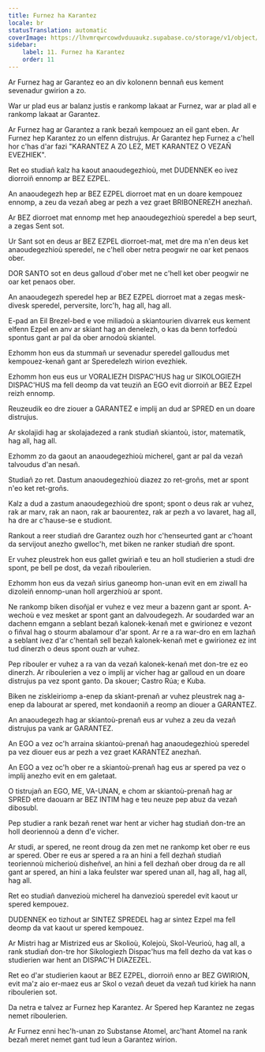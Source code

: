 ```yaml
---
title: Furnez ha Karantez
locale: br
statusTranslation: automatic
coverImage: https://lhvmrqwrcowdvduuaukz.supabase.co/storage/v1/object/public/strapi-uploads/small_cover-educacion-fundamental.webp-2d51a7828a2b1309555be27f7e2a61a0.webp
sidebar:
    label: 11. Furnez ha Karantez
    order: 11
---
```

Ar Furnez hag ar Garantez eo an div kolonenn bennañ eus kement sevenadur gwirion a zo.

War ur plad eus ar balanz justis e rankomp lakaat ar Furnez, war ar plad all e rankomp lakaat ar Garantez.

Ar Furnez hag ar Garantez a rank bezañ kempouez an eil gant eben. Ar Furnez hep Karantez zo un elfenn distrujus. Ar Garantez hep Furnez a c'hell hor c'has d'ar fazi "KARANTEZ A ZO LEZ, MET KARANTEZ O VEZAÑ EVEZHIEK".

Ret eo studiañ kalz ha kaout anaoudegezhioù, met DUDENNEK eo ivez diorroiñ ennomp ar BEZ EZPEL.

An anaoudegezh hep ar BEZ EZPEL diorroet mat en un doare kempouez ennomp, a zeu da vezañ abeg ar pezh a vez graet BRIBONEREZH anezhañ.

Ar BEZ diorroet mat ennomp met hep anaoudegezhioù speredel a bep seurt, a zegas Sent sot.

Ur Sant sot en deus ar BEZ EZPEL diorroet-mat, met dre ma n'en deus ket anaoudegezhioù speredel, ne c'hell ober netra peogwir ne oar ket penaos ober.

DOR SANTO sot en deus galloud d'ober met ne c'hell ket ober peogwir ne oar ket penaos ober.

An anaoudegezh speredel hep ar BEZ EZPEL diorroet mat a zegas mesk-divesk speredel, perversite, lorc'h, hag all, hag all.

E-pad an Eil Brezel-bed e voe miliadoù a skiantourien divarrek eus kement elfenn Ezpel en anv ar skiant hag an denelezh, o kas da benn torfedoù spontus gant ar pal da ober arnodoù skiantel.

Ezhomm hon eus da stummañ ur sevenadur speredel galloudus met kempouez-kenañ gant ar Speredelezh wirion evezhiek.

Ezhomm hon eus eus ur VORALIEZH DISPAC'HUS hag ur SIKOLOGIEZH DISPAC'HUS ma fell deomp da vat teuziñ an EGO evit diorroiñ ar BEZ Ezpel reizh ennomp.

Reuzeudik eo dre ziouer a GARANTEZ e implij an dud ar SPRED en un doare distrujus.

Ar skolajidi hag ar skolajadezed a rank studiañ skiantoù, istor, matematik, hag all, hag all.

Ezhomm zo da gaout an anaoudegezhioù micherel, gant ar pal da vezañ talvoudus d'an nesañ.

Studiañ zo ret. Dastum anaoudegezhioù diazez zo ret-groñs, met ar spont n'eo ket ret-groñs.

Kalz a dud a zastum anaoudegezhioù dre spont; spont o deus rak ar vuhez, rak ar marv, rak an naon, rak ar baourentez, rak ar pezh a vo lavaret, hag all, ha dre ar c'hause-se e studiont.

Rankout a reer studiañ dre Garantez ouzh hor c'henseurted gant ar c'hoant da servijout anezho gwelloc'h, met biken ne ranker studiañ dre spont.

Er vuhez pleustrek hon eus gallet gwiriañ e teu an holl studierien a studi dre spont, pe bell pe dost, da vezañ riboulerien.

Ezhomm hon eus da vezañ sirius ganeomp hon-unan evit en em ziwall ha dizoleiñ ennomp-unan holl argerzhioù ar spont.

Ne rankomp biken disoñjal er vuhez e vez meur a bazenn gant ar spont. A-wechoù e vez mesket ar spont gant an dalvoudegezh. Ar soudarded war an dachenn emgann a seblant bezañ kalonek-kenañ met e gwirionez e vezont o fiñval hag o stourm abalamour d'ar spont. Ar re a ra war-dro en em lazhañ a seblant ivez d'ar c'hentañ sell bezañ kalonek-kenañ met e gwirionez ez int tud dinerzh o deus spont ouzh ar vuhez.

Pep ribouler er vuhez a ra van da vezañ kalonek-kenañ met don-tre ez eo dinerzh. Ar riboulerien a vez o implij ar vicher hag ar galloud en un doare distrujus pa vez spont ganto. Da skouer; Castro Rúa; e Kuba.

Biken ne ziskleiriomp a-enep da skiant-prenañ ar vuhez pleustrek nag a-enep da labourat ar spered, met kondaoniñ a reomp an diouer a GARANTEZ.

An anaoudegezh hag ar skiantoù-prenañ eus ar vuhez a zeu da vezañ distrujus pa vank ar GARANTEZ.

An EGO a vez oc'h arraina skiantoù-prenañ hag anaoudegezhioù speredel pa vez diouer eus ar pezh a vez graet KARANTEZ anezhañ.

An EGO a vez oc'h ober re a skiantoù-prenañ hag eus ar spered pa vez o implij anezho evit en em galetaat.

O tistrujañ an EGO, ME, VA-UNAN, e chom ar skiantoù-prenañ hag ar SPRED etre daouarn ar BEZ INTIM hag e teu neuze pep abuz da vezañ dibosubl.

Pep studier a rank bezañ renet war hent ar vicher hag studiañ don-tre an holl deoriennoù a denn d'e vicher.

Ar studi, ar spered, ne reont droug da zen met ne rankomp ket ober re eus ar spered. Ober re eus ar spered a ra an hini a fell dezhañ studiañ teoriennoù micherioù disheñvel, an hini a fell dezhañ ober droug da re all gant ar spered, an hini a laka feulster war spered unan all, hag all, hag all, hag all.

Ret eo studiañ danvezioù micherel ha danvezioù speredel evit kaout ur spered kempouez.

DUDENNEK eo tizhout ar SINTEZ SPREDEL hag ar sintez Ezpel ma fell deomp da vat kaout ur spered kempouez.

Ar Mistri hag ar Mistrized eus ar Skolioù, Kolejoù, Skol-Veurioù, hag all, a rank studiañ don-tre hor Sikologiezh Dispac'hus ma fell dezho da vat kas o studierien war hent an DISPAC'H DIAZEZEL.

Ret eo d'ar studierien kaout ar BEZ EZPEL, diorroiñ enno ar BEZ GWIRION, evit ma'z aio er-maez eus ar Skol o vezañ deuet da vezañ tud kiriek ha nann riboulerien sot.

Da netra e talvez ar Furnez hep Karantez. Ar Spered hep Karantez ne zegas nemet riboulerien.

Ar Furnez enni hec'h-unan zo Substanse Atomel, arc'hant Atomel na rank bezañ meret nemet gant tud leun a Garantez wirion.

